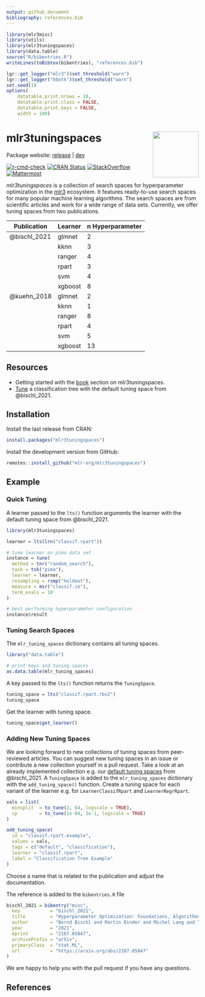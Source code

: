 ```yaml
---
output: github_document
bibliography: references.bib
---
```


```r
library(mlr3misc)
library(utils)
library(mlr3tuningspaces)
library(data.table)
source("R/bibentries.R")
writeLines(toBibtex(bibentries), "references.bib")

lgr::get_logger("mlr3")$set_threshold("warn")
lgr::get_logger("bbotk")$set_threshold("warn")
set.seed(1)
options(
    datatable.print.nrows = 10,
    datatable.print.class = FALSE,
    datatable.print.keys = FALSE,
    width = 100)
```

# mlr3tuningspaces <img src="man/figures/logo.png" align="right" width = "120" />

Package website: [release](https://mlr3tuningspaces.mlr-org.com/) | [dev](https://mlr3tuningspaces.mlr-org.com/dev/)

<!-- badges: start -->
[![r-cmd-check](https://github.com/mlr-org/mlr3tuningspaces/actions/workflows/r-cmd-check.yml/badge.svg)](https://github.com/mlr-org/mlr3tuningspaces/actions/workflows/r-cmd-check.yml)
[![CRAN Status](https://www.r-pkg.org/badges/version-ago/mlr3tuningspaces)](https://cran.r-project.org/package=mlr3tuningspaces)
[![StackOverflow](https://img.shields.io/badge/stackoverflow-mlr3-orange.svg)](https://stackoverflow.com/questions/tagged/mlr3)
[![Mattermost](https://img.shields.io/badge/chat-mattermost-orange.svg)](https://lmmisld-lmu-stats-slds.srv.mwn.de/mlr_invite/)
<!-- badges: end -->

*mlr3tuningspaces* is a collection of search spaces for hyperparameter optimization in the [mlr3](https://github.com/mlr-org/mlr3/) ecosystem.
It features ready-to-use search spaces for many popular machine learning algorithms.
The search spaces are from scientific articles and work for a wide range of data sets.
Currently, we offer tuning spaces from two publications.

| Publication  | Learner | n Hyperparameter |
| ------------ | ------- | ---------------- |
| @bischl_2021 | glmnet  | 2                |
|              | kknn    | 3                |
|              | ranger  | 4                |
|              | rpart   | 3                |
|              | svm     | 4                |
|              | xgboost | 8                |
| @kuehn_2018  | glmnet  | 2                |
|              | kknn    | 1                |
|              | ranger  | 8                |
|              | rpart   | 4                |
|              | svm     | 5                |
|              | xgboost | 13               |


## Resources

* Getting started with the [book](https://mlr3book.mlr-org.com/optimization.html#sec-tuning-spaces) section on mlr3tuningspaces.
* [Tune](https://mlr-org.com/gallery/optimization/2021-07-06-introduction-to-mlr3tuningspaces/) a classification tree with the default tuning space from @bischl_2021.

## Installation

Install the last release from CRAN:

```r
install.packages("mlr3tuningspaces")
```

Install the development version from GitHub:

```r
remotes::install_github("mlr-org/mlr3tuningspaces")
```

## Example

### Quick Tuning

A learner passed to the `lts()` function arguments the learner with the default tuning space from @bischl_2021.

```r
library(mlr3tuningspaces)

learner = lts(lrn("classif.rpart"))

# tune learner on pima data set
instance = tune(
  method = tnr("random_search"),
  task = tsk("pima"),
  learner = learner,
  resampling = rsmp("holdout"),
  measure = msr("classif.ce"),
  term_evals = 10
)

# best performing hyperparameter configuration
instance$result
```

### Tuning Search Spaces

The `mlr_tuning_spaces` dictionary contains all tuning spaces.

```r
library("data.table")

# print keys and tuning spaces
as.data.table(mlr_tuning_spaces)
```

A key passed to the `lts()` function returns the `TuningSpace`.

```r
tuning_space = lts("classif.rpart.rbv2")
tuning_space
```

Get the learner with tuning space.

```r
tuning_space$get_learner()
```

### Adding New Tuning Spaces

We are looking forward to new collections of tuning spaces from peer-reviewed articles.
You can suggest new tuning spaces in an issue or contribute a new collection yourself in a pull request.
Take a look at an already implemented collection e.g. our [default tuning spaces](https://github.com/mlr-org/mlr3tuningspaces/blob/main/R/tuning_spaces_default.R) from @bischl_2021.
A `TuningSpace` is added to the ` mlr_tuning_spaces` dictionary with the  `add_tuning_space()` function.
Create a tuning space for each variant of the learner e.g. for `LearnerClassifRpart` and `LearnerRegrRpart`.

```r
vals = list(
  minsplit  = to_tune(2, 64, logscale = TRUE),
  cp        = to_tune(1e-04, 1e-1, logscale = TRUE)
)

add_tuning_space(
  id = "classif.rpart.example",
  values = vals,
  tags = c("default", "classification"),
  learner = "classif.rpart",
  label = "Classification Tree Example"
)
```

Choose a name that is related to the publication and adjust the documentation.

The reference is added to the `bibentries.R` file

```r
bischl_2021 = bibentry("misc",
  key           = "bischl_2021",
  title         = "Hyperparameter Optimization: Foundations, Algorithms, Best Practices and Open Challenges",
  author        = "Bernd Bischl and Martin Binder and Michel Lang and Tobias Pielok and Jakob Richter and Stefan Coors and Janek Thomas and Theresa Ullmann and Marc Becker and Anne-Laure Boulesteix and Difan Deng and Marius Lindauer",
  year          = "2021",
  eprint        = "2107.05847",
  archivePrefix = "arXiv",
  primaryClass  = "stat.ML",
  url           = "https://arxiv.org/abs/2107.05847"
)
```

We are happy to help you with the pull request if you have any questions.

## References
